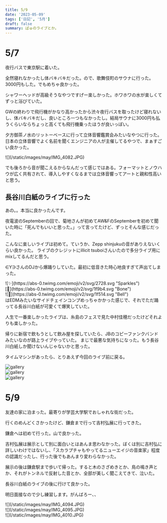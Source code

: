 ```yaml
---
title: 5/9
date: '2023-05-09'
tags: ['日記', '5月']
draft: false
summary: ぱゅのライブとか。
---
```



# 5/7
夜行バスで東京駅に着いた。

全然寝れなかったし体バキバキだった。ので、歌舞伎町のサウナに行った。3000円もした。でもめちゃ良かった。

シャワーヘッドが高級そうなやつですげー楽しかった。ホワホワの水が楽しくてずっと浴びていた。

GWの終わりで飛行機がかなり高かったから渋々夜行バスを取ったけど寝れないし、体バキバキだし、良いところ一つもなかったし。結局サウナに3000円も払うくらいならちょっと高くても飛行機乗ったほうが良いっぽい。

夕方御茶ノ水のリットーベースに行って立体音響鑑賞会みたいなやつに行った。
日本の立体音響でよく名前を聞くエンジニアの人が主催してるやつで、まぁすごい良かった。
<div class=' h-fit w-fit'>
    ![](/static/images/may/IMG_4082.JPG)
</div>

でも後ろから音が聞こえるからなんだって感じではある。フォーマットとノウハウが広く共有されて、導入しやすくなるまでは立体音響ってアートと親和性高いと思う。

## 長谷川白紙のライブに行った
あの。。本当に良かったんです。

夜電波のSeptemberの回で、菊地さんが初めてAW&FのSeptemberを初めて聞いた時に「死んでもいいと思った。」って言ってたけど、ずっとそんな感じだった。

こんなに楽しいライブは初めて。ていうか、Zepp shinjukuの音がありえないくらい良かった。
ライブのクレジットにillicit tsuboiさんいたので多分ライブ用にmixしてるんだと思う。

∈Y∋さんのDJから爆踊りしていた。最初に低音きた時心地良すぎて声出てしまった。

<div className='w-3 h-3'>
    ![✨](https://abs-0.twimg.com/emoji/v2/svg/2728.svg "Sparkles")
</div>
<div className='w-3 h-3'>
    [🦴](https://abs-0.twimg.com/emoji/v2/svg/1f9b4.svg "Bone")
</div>
<div className='w-3 h-3'>
   ![🔔](https://abs-0.twimg.com/emoji/v2/svg/1f514.svg "Bell")
</div>
はEDMみたいなサイドチェインコンプめっちゃかかった感じで、それでただ踊ってる長谷川白紙が可愛くて爆笑していた。

人生で一番楽しかったライブは、糸島のフェスで見た中村佳穂だったけどそれよりも楽しかった。

帰りに新宿で飲もうとして飲み屋を探していたら、JBのコピーファンクバンドみたいなのが路上ライブやっていた。
まじで最悪な気持ちになった。もう長谷川白紙しか聞けないんじゃないかと思った。

タイムマシンがあったら、とりあえず今回のライブ前に戻る。

<div class="container mx-auto px-5 py-2 lg:px-32 lg:pt-12">
  <div class="-m-1 flex flex-wrap md:-m-2">
    <div class="flex w-1/3 flex-wrap">
      <div class="w-full p-1 md:p-2">
        <img
          alt="gallery"
          class="block h-full w-full rounded-lg object-cover object-center"
          src="/public//static/image/may/IMG_4083.JPG" />
      </div>
    </div>
    <div class="flex w-1/3 flex-wrap">
      <div class="w-full p-1 md:p-2">
        <img
          alt="gallery"
          class="block h-full w-full rounded-lg object-cover object-center"
          src="../static/image/may/IMG_4086.JPG" />
      </div>
    </div>
    <div class="flex w-1/3 flex-wrap">
      <div class="w-full p-1 md:p-2">
        <img
          alt="gallery"
          class="block h-full w-full rounded-lg object-cover object-center"
          src="../static/image/may/IMG_4087.JPG" />
      </div>
    </div>
  </div>
</div>


# 5/9
友達の家に泊まった。最寄りが学芸大学駅でおしゃれな街だった。

行くのめんどくさかったけど、鎌倉まで行って吉村弘展に行ってきた。

鎌倉へは初めて行った。山で良かった。

吉村弘展は展示として別に面白いとはあんま思わなかった。ぼくは別に吉村弘に詳しいわけではないし、「スカラプチャもやってるニューエイジの音楽家」程度の認識だったし、行った後でもあんまり変わらなかった。

展示の後は鎌倉駅まで歩いて帰った。すると木のさざめきとか、鳥の鳴き声とか、それがトンネルで反射した音とか、全部が美しく聞こえてきて、泣いた。

長谷川白紙のライブの後に行けて良かった。

明日面接なので少し練習します。がんばろー、、

<div className=' '>
    ![](/static/images/may/IMG_4094.JPG)
</div>
<div className=''>
    ![](/static/images/may/IMG_4095.JPG)
</div>
<div className=''>
    ![](/static/images/may/IMG_4010.JPG)
</div>